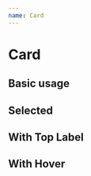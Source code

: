 ```yaml
---
name: Card
---
```



# Card

<Props of={Card} />


## Basic usage

<Playground>
  <MuiThemeProvider theme={createMuiTheme({
        palette: {
            primary: {
            main: '#1e88e5'
            },
            secondary: {
            main: '#d81b60'
            },
            type: 'dark'
        }})}>
      <CssBaseline />
      <Card
            card={exampleCardModel()}
            selected={false}
            selecting={false}
            cardHeight={32}
            isHovered={false}
        />
    </MuiThemeProvider>
</Playground>

## Selected

<Playground>
  <MuiThemeProvider theme={createMuiTheme({
        palette: {
            primary: {
            main: '#1e88e5'
            },
            secondary: {
            main: '#d81b60'
            },
            type: 'dark'
        }})}>
      <CssBaseline />
      <Card
            card={exampleCardModel()}
            selected={true}
            selecting={false}
            cardHeight={32}
            isHovered={false}
        />
    </MuiThemeProvider>
</Playground>

## With Top Label

<Playground>
  <MuiThemeProvider theme={createMuiTheme({
        palette: {
            primary: {
            main: '#1e88e5'
            },
            secondary: {
            main: '#d81b60'
            },
            type: 'dark'
        }})}>
      <CssBaseline />
      <HoverCard
            card={exampleCardModel()}
            selected={false}
            selecting={false}
            cardHeight={32}
            topLabel={'Sample Top Label'}
        />
    </MuiThemeProvider>
</Playground>

## With Hover

<Playground>
  <MuiThemeProvider theme={createMuiTheme({
        palette: {
            primary: {
            main: '#1e88e5'
            },
            secondary: {
            main: '#d81b60'
            },
            type: 'dark'
        }})}>
      <CssBaseline />
      <HoverCard
            card={exampleCardModel()}
            selected={false}
            selecting={false}
            cardHeight={32}
        />
    </MuiThemeProvider>
</Playground>